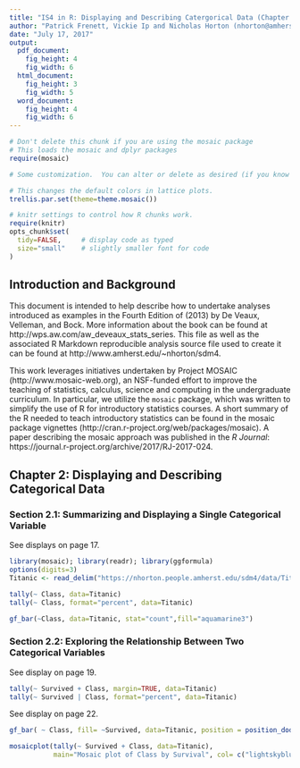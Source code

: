 ```yaml
---
title: "IS4 in R: Displaying and Describing Catergorical Data (Chapter 2)"
author: "Patrick Frenett, Vickie Ip and Nicholas Horton (nhorton@amherst.edu)"
date: "July 17, 2017"
output: 
  pdf_document:
    fig_height: 4
    fig_width: 6
  html_document:
    fig_height: 3
    fig_width: 5
  word_document:
    fig_height: 4
    fig_width: 6
---
```



```r
# Don't delete this chunk if you are using the mosaic package
# This loads the mosaic and dplyr packages
require(mosaic)
```

```r
# Some customization.  You can alter or delete as desired (if you know what you are doing).

# This changes the default colors in lattice plots.
trellis.par.set(theme=theme.mosaic())  

# knitr settings to control how R chunks work.
require(knitr)
opts_chunk$set(
  tidy=FALSE,     # display code as typed
  size="small"    # slightly smaller font for code
)
```

## Introduction and Background 

This document is intended to help describe how to undertake analyses introduced 
as examples in the Fourth Edition of \emph{Intro Stats} (2013) by De Veaux, Velleman, and Bock.
More information about the book can be found at http://wps.aw.com/aw_deveaux_stats_series.  This
file as well as the associated R Markdown reproducible analysis source file used to create it can be found at http://www.amherst.edu/~nhorton/sdm4.

This work leverages initiatives undertaken by Project MOSAIC (http://www.mosaic-web.org), an NSF-funded effort to improve the teaching of statistics, calculus, science and computing in the undergraduate curriculum. In particular, we utilize the `mosaic` package, which was written to simplify the use of R for introductory statistics courses. A short summary of the R needed to teach introductory statistics can be found in the mosaic package vignettes (http://cran.r-project.org/web/packages/mosaic).  A paper describing the mosaic approach was published in the *R Journal*: https://journal.r-project.org/archive/2017/RJ-2017-024.

## Chapter 2: Displaying and Describing Categorical Data

### Section 2.1: Summarizing and Displaying a Single Categorical Variable

See displays on page 17.

```r
library(mosaic); library(readr); library(ggformula)
options(digits=3)
Titanic <- read_delim("https://nhorton.people.amherst.edu/sdm4/data/Titanic.txt", delim="\t")
```
```r
tally(~ Class, data=Titanic)
tally(~ Class, format="percent", data=Titanic)
```

```r
gf_bar(~Class, data=Titanic, stat="count",fill="aquamarine3")
```

### Section 2.2: Exploring the Relationship Between Two Categorical Variables

See display on page 19.

```r
tally(~ Survived + Class, margin=TRUE, data=Titanic)
tally(~ Survived | Class, format="percent", data=Titanic)
```

See display on page 22.

```r
gf_bar( ~ Class, fill= ~Survived, data=Titanic, position = position_dodge())
```

```r
mosaicplot(tally(~ Survived + Class, data=Titanic),
           main="Mosaic plot of Class by Survival", col= c("lightskyblue","lightslateblue","lightskyblue3", "lightseagreen"))
```

